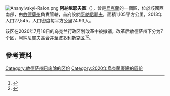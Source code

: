 [[Image:Ananyivskyi-Raion.png|thumb]]
'''阿納尼耶夫區'''（{{lang-uk|Ананьївський район}}），曾是[[烏克蘭|烏克蘭]]的一個區，位於該國西南部，由[[敖德薩州|敖德薩州]]負責管轄，首府設於[[阿納尼耶夫|阿納尼耶夫]]，面積1,105平方公里，2013年人口27,545，人口密度每平方公里24.93人。

该区在2020年7月18日的乌克兰行政区划改革中被撤销，改革后敖德萨州下分为7个区，阿納尼耶夫區合并至[[波多利斯克区_(乌克兰)|波多利斯克区]]<ref>{{Cite news|title=Про утворення та ліквідацію районів. Постанова Верховної Ради України № 807-ІХ.|url=http://www.golos.com.ua/article/333466|access-date=2020-10-03|date=2020-07-18|website=Голос України|language=uk}}</ref><ref name="2020_reform_maps">{{cite web |title=Нові райони: карти + склад |url=https://www.minregion.gov.ua/press/news/novi-rajony-karty-sklad/ |publisher=Міністерство розвитку громад та територій України |language=uk}}</ref>。

==參考資料==
{{Reflist}}

{{coord|47|43|N|29|58|E|region:UA_type:adm2nd_source:kolossus-ruwiki|display=title}}
{{Odessa-geo-stub}}

{{DEFAULTSORT:Ананьївський район}}
[[Category:敖德萨州已废除的区份|Category:敖德萨州已废除的区份]]
[[Category:2020年烏克蘭廢除的區份|Category:2020年烏克蘭廢除的區份]]
